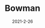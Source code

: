 ---
title: Bowman
description: Bowman is a game about shooting arrows at your opponent.
date: 2021-2-26
type: Flash
name: bowman
credits:
- Game by Newgrounds
---